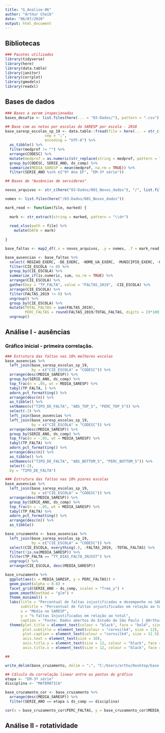 ```yaml
---
title: "G_Analise-06"
author: "Arthur Cheib"
date: "06/07/2020"
output: html_document
---
```


## Bibliotecas

```r
### Pacotes utilizados
library(tidyverse)
library(here)
library(data.table)
library(janitor)
library(corrplot)
library(gmodels)
library(readxl)

```

## Bases de dados

```r
### Bases a serem inspecionadas
bases_desafio <- list.files(here(... = "03-Dados/"), pattern = ".csv")

## Base com as notas por escolas do SARESP por escola - 2018
base_saresp_escolas_sp_19 <- data.table::fread(file = here(... = str_c("03-Dados/", bases_desafio[16])),
                  sep = ";",
                  encoding = "UTF-8") %>% 
  as_tibble() %>%
  filter(medprof != "") %>% 
  arrange(CODESC) %>% 
  mutate(medprof = as.numeric(str_replace(string = medprof, pattern = "\\,", replacement = "."))) %>% 
  group_by(CODESC, SERIE_ANO, ds_comp) %>% 
  summarize(MEDIA_SARESP = mean(medprof, na.rm = TRUE)) %>% 
  filter(SERIE_ANO %in% c("9º Ano EF", "EM-3ª série"))

## Bases de "Ausências de servidores"

novos_arquivos <- str_c(here("03-Dados/001_Novos_dados"), "/", list.files(here("/03-Dados/001_Novos_dados")))

nomes <- list.files(here("/03-Dados/001_Novos_dados"))

mark_read <- function(file, marked) {
  
  mark <- str_extract(string = marked, pattern = "\\d+")
  
  read_xlsx(path = file) %>% 
    mutate(DATA = mark)
  
}

base_faltas <- map2_df(.x = novos_arquivos, .y = nomes, .f = mark_read)

base_ausencias <- base_faltas %>% 
  select(-REGIAO_EXERC, -DE_EXERC, -NOME_UA_EXERC, -MUNICIPIO_EXERC, -QUADRO_EXERC, -id_interno, -CARGO_EXERC, -CATEG_E, -TOTAL_DIAS_MES,-UA_EXERC) %>%
  filter(CIE_ESCOLA != 0) %>% 
  group_by(CIE_ESCOLA) %>% 
  summarize_if(is.numeric, sum, na.rm = TRUE) %>% 
  arrange(CIE_ESCOLA) %>% 
  gather(key = "TP_FALTA", value = "FALTAS_2019", -CIE_ESCOLA) %>%
  arrange(CIE_ESCOLA) %>% 
  filter(FALTAS_2019 != 0) %>% 
  ungroup() %>% 
  group_by(CIE_ESCOLA) %>% 
  mutate(TOTAL_FALTAS = sum(FALTAS_2019),
         PERC_FALTAS = round(FALTAS_2019/TOTAL_FALTAS, digits = 2)*100) %>% 
  ungroup()
```

## Análise I - ausências

### Gráfico inicial - primeira correlação.

```r
### Estrutura das faltas nas 10% melhores escolas
base_ausencias %>% 
  left_join(base_saresp_escolas_sp_19,
            by = c("CIE_ESCOLA" = "CODESC")) %>% 
  arrange(desc(MEDIA_SARESP)) %>% 
  group_by(SERIE_ANO, ds_comp) %>% 
  top_frac(n = .05, wt = MEDIA_SARESP) %>% 
  tabyl(TP_FALTA, ) %>% 
  adorn_pct_formatting() %>% 
  arrange(desc(n)) %>% 
  as_tibble() %>% 
  setNames(c("TIPO_DE_FALTA", "ABS_TOP_5", "PERC_TOP_5")) %>% 
  select(-2) %>% 
  left_join(base_ausencias %>% 
  left_join(base_saresp_escolas_sp_19,
            by = c("CIE_ESCOLA" = "CODESC")) %>% 
  arrange(desc(MEDIA_SARESP)) %>% 
  group_by(SERIE_ANO, ds_comp) %>% 
  top_frac(n = -.05, wt = MEDIA_SARESP) %>% 
  tabyl(TP_FALTA) %>% 
  adorn_pct_formatting() %>% 
  arrange(desc(n)) %>% 
  as_tibble() %>% 
  setNames(c("TIPO_DE_FALTA", "ABS_BOTTOM_5", "PERC_BOTTOM_5")) %>% 
  select(-2),
  by = "TIPO_DE_FALTA")

### Estrutura das faltas nas 10% piores escolas
base_ausencias %>% 
  left_join(base_saresp_escolas_sp_19,
            by = c("CIE_ESCOLA" = "CODESC")) %>% 
  arrange(desc(MEDIA_SARESP)) %>% 
  group_by(SERIE_ANO, ds_comp) %>% 
  top_frac(n = -.05, wt = MEDIA_SARESP) %>% 
  tabyl(TP_FALTA) %>% 
  adorn_pct_formatting() %>% 
  arrange(desc(n)) %>% 
  as_tibble() 

base_cruzamento <- base_ausencias %>% 
  left_join(base_saresp_escolas_sp_19,
            by = c("CIE_ESCOLA" = "CODESC")) %>% 
  select(CIE_ESCOLA, everything(.), -FALTAS_2019, -TOTAL_FALTAS) %>% 
  filter(!is.na(MEDIA_SARESP)) %>%
  filter(TP_FALTA == "TT_DIAS_FALTA_INJUST") %>% 
  ungroup() %>% 
  arrange(CIE_ESCOLA, desc(MEDIA_SARESP))

base_cruzamento %>% 
  ggplot(aes(x = MEDIA_SARESP, y = PERC_FALTAS)) +
  geom_point(alpha = 0.8) + 
  facet_grid(SERIE_ANO ~ ds_comp, scales = "free_y") +
  geom_smooth(method = "glm") +
  theme_minimal() +
  labs(title = "Percentual de faltas injustificadas e desempenho no SARESP - 2019",
       subtitle = "Percentual de faltas injustificadas em relação ao total, por escola versus o desempenho no SARESP",
       x = "Média no SARESP",
       y = "% faltas Injustificadas em relação ao total",
       caption = "Fonte: Dados abertos do Estado de São Paulo | @ArthurCheib") +
  theme(plot.title = element_text(colour = "black", face = "bold", size = 15),
        plot.subtitle = element_text(colour = "cornsilk4", size = 12),
        plot.caption = element_text(colour = "cornsilk4", size = 11.5),
        axis.text = element_text(size = 10),
        axis.title.y = element_text(size = 12, colour = "black", face = "bold"),
        axis.title.x = element_text(size = 12, colour = "black", face = "bold"))

##

write_delim(base_cruzamento, delim = ";", "C:/Users/arthu/Desktop/base.csv", )

## Cálculo da correlação linear entre os pontos do gráfico
etapa <- "EM-3ª série"
disciplina <- "MATEMATICA"

base_cruzamento_cor <- base_cruzamento %>% 
  arrange(desc(MEDIA_SARESP)) %>%
  filter(SERIE_ANO == etapa & ds_comp == disciplina)

cor(x = base_cruzamento_cor$PERC_FALTAS, y = base_cruzamento_cor$MEDIA_SARESP)

```

## Análise II - rotatividade

```r



```

